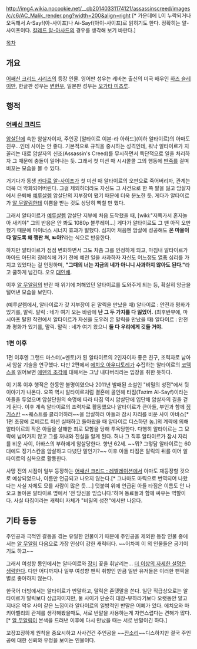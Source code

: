 http://img4.wikia.nocookie.net/__cb20140331174121/assassinscreed/images/c/c6/AC_Malik_render.png?width=200&align=right
'''{{{+2 Malik Al-Sayf (1165-1228)}}}'''[* 가운데에 L이 누락되거나 오독해서 A-Sayf(아-사이프)나 Ai-Sayf(아이-사이프)로 읽히기도 한다. 정확히는 알-사이프이다. [[칼레드 알-아사드]]의 경우를 생각해 보기 바란다.]

[[목차]]

== 개요 ==
[[어쌔신 크리드 시리즈]]의 등장 인물. 영어판 성우는 레바논 출신의 미국 배우인 [[하즈 슬레이만]], 한글판 성우는 [[변현우]], 일본판 성우는 [[오가타 미츠루]].
== 행적 ==
=== [[어쌔신 크리드]] ===
[[암살단(어쌔신 크리드 시리즈)|암살단]]에 속한 암살자이자, 주인공 [알타이르 이븐-라 아하드](이하 알타이르)의 아마도 친우…인데 사이는 안 좋다. 기본적으로 규칙을 중시하는 성격인데, 워낙 알타이르가 지꼴리는 대로 암살자의 신조(Assassin's Creed)를 무시하면서 독단적으로 일을 처리하자 그 때문에 충돌이 일어나는 듯. 그래서 첫 미션 때 시시콜콜 그의 행동에 [[딴죽]]를 걸며 비꼬는 모습을 볼 수 있다.

거기다가 동생 [[카다르 알-사이프]]가 첫 미션 때 알타이르의 오판으로 죽어버리자, 관계는 더욱 더 악화되어버린다. 그걸 제외하더라도 자신도 그 사건으로 한 쪽 팔을 잃고 암살자에서 은퇴해 [[예루살렘]] 암살단의 지부장이 됐기 때문에 더욱 분노한 듯. 게다가 알타이르가 [[알 무알림]]한테 이쁨을 받는 것도 상당히 빡칠 만 했다.

그래서 알타이르가 [[예루살렘]] 암살단 지부에 처음 도착했을 때, [wiki:"저쪽가서 혼자놀아 새키야" 그의 반응은 안 봐도 1080p 블루레이...] 게다가 알타이르도 그 땐 아직 오만했기 때문에 마이너스 시너지 효과가 발했다. 심지어 처음엔 암살에 성공해도 '''온 마을이 다 알도록 왜 깽판 쳐, ㅄ아?'''라는 식으로 반응한다.

하지만 알타이르가 점점 변화하면서 그도 차츰 그를 인정하게 되고, 마침내 알타이르가 마아드 아딘의 장례식에 가기 전에 예전 일을 사과하자 자신도 어느정도 [[열폭]] 심리를 가지고 있었다는 걸 인정하며, '''"그때의 너는 지금의 네가 아니니 사과하지 않아도 된다."'''라고 쿨하게 넘긴다. 오오 [[대인배]].

이후 [[알 무알림]]의 반란 때 위기에 처해있던 알타이르를 도와주게 되는 등, 확실히 앙금을 털어낸 모습을 보인다.

(예루살렘에서, 알타이르가 갓 지부장이 된 말릭을 만났을 때)
알타이르 : 안전과 평화가 있기를, 말릭.
말릭 : 네가 여기 오는 바람에 '''난 그 두 가지를 다 잃었어.'''
(최후반부에, 마시아프 탈환 작전에서 알타이르가 자신을 도우러 온 말릭을 만났을 때)
알타이르 : 안전과 평화가 있기를, 말릭.
말릭 : 네가 여기 왔으니 '''둘 다 우리에게 깃들 거야.'''
=== 1편 이후 ===
1편 이후엔 그랜드 마스터(=멘토)가 된 알타이르의 2인자이자 좋은 친구, 조력자로 남아서 암살 기술을 연구했다. 다만 2편에서 [[에치오 아우디토레]]가 수집하는 알타이르의 [[코덱스]]을 읽어보면 [[에덴의 조각]]에 대해서는 그냥 내다버리라는 입장을 취한 듯하다.

이 기록 이후 행적은 한동안 불명이였으나 2011년 발매된 소설인 "비밀의 성전"에서 뒷이야기가 나온다. 요쪽 역시 알타이르처럼 결혼에 골인해 타짐(Tazim Al-Sayf)이라는 아들을 두었으며 암살단원의 숙명에 따라 타짐 역시 암살단에 입단해 암살자의 길을 걷게 된다. 이후 계속 알타이르의 조력자로 활동했으나 알타이르가 큰아들, 부인과 함께 [[징기스칸]] ~~퀘스트를 클리어하러~~을 암살하러 아들과 잠시 자리를 비운 사이 아바스[* 1편 초장에 로베르트 미션 실패하고 돌아왔을 때 알타이르 디스하던 놈.]의 계략에 의해 알타이르의 작은 아들을 살해한 죄로 모함을 당해 투옥당한다. 다행히 알타이르는 그 모략에 넘어가지 않고 그를 꺼내와 진실을 알게 된다. 허나 그 직후 알타이르가 잠시 자리를 비운 사이, 아바스의 부하에게 암살당한다. 향년 62세. ~~뭐? 그렇담 알타이르는 60대에도 징기스칸을 암살하고 다녔단 말인가?~~ 이후 아들 타짐은 말릭의 뒤를 이어 알타이르의 심복으로 활동한다.

사망 전의 시점이 일부 등장하는 [[어쌔신 크리드 : 레벨레이션]]에서 아마도 재등장할 것으로 예상되었으나, 이름만 언급되고 나오지 않는다.[* 그나마도 마릭으로 번역되어 나왔다는 사실 자체도 모를 사람이 많은 듯….] 덧붙여 위에 언급된 아들 타짐은 이름도 안 나오고 돌아온 알타이르 옆에서 '전 당신을 믿습니다.'하며 동료들과 함께 싸우는 역할이다. 사실 타짐이라는 캐릭터 자체가 "비밀의 성전"에서만 나온다.
== 기타 등등 ==
주인공과 극적인 갈등을 겪는 유일한 인물이기 때문에 주인공을 제외한 등장 인물 중에서는 [[알 무알림]] 다음으로 가장 인상이 강한 캐릭터다. ~~어차피 이 외 인물들은 공기이기도 하고~~

그래서 여성향 동인에서는 알타이르와 [[장미]] 꽃을 휘날리는... [[더 이상의 자세한 설명은 생략한다]]. 다만 어디까지나 일부 여성향 팬픽 취향인 만큼 일반 유저들은 이러한 팬픽을 별로 좋아하지 않는다.
 
한국어 더빙에서는 알타이르가 반말하고, 말릭은 존댓말을 쓴다. 일단 직급상으로는 알타이르가 말릭보다 상급자이지만, 둘 사이가 단순히 대장-부하라기보다 오랫동안 알고 지내온 악우 사이 같은 느낌이라 알타이르의 일방적인 반말은 어폐가 있다. 에치오와 마키아벨리의 관계를 생각해봤을때도, 서로 반말을 사용하는게 자연스럽다는 견해가 많다.[* [[알 무알림]]이 본색을 드러낸 이후에 다시 만났을 때는 서로 반말이긴 하다.]

꼬장꼬장하게 원칙을 중요시하고 사사건건 주인공을 ~~[[잔소리]]~~디스하지만 결국 주인공에 대한 신뢰와 우정을 보이는 인물이다.
